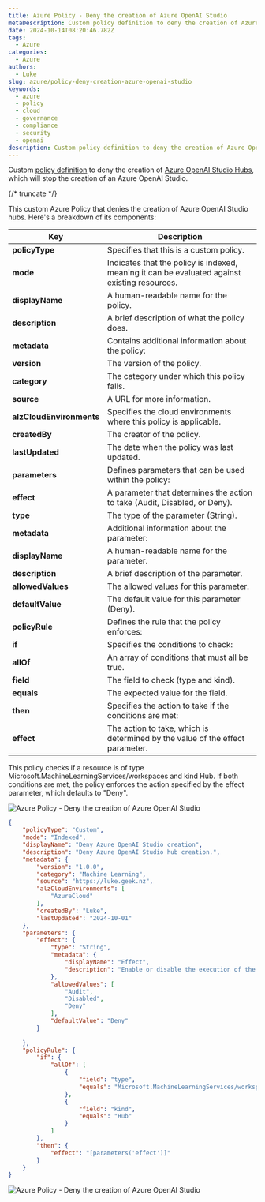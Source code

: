 ---
title: Azure Policy - Deny the creation of Azure OpenAI Studio
metaDescription: Custom policy definition to deny the creation of Azure OpenAI Studio.
date: 2024-10-14T08:20:46.782Z
tags:
  - Azure
categories:
  - Azure
authors:
  - Luke
slug: azure/policy-deny-creation-azure-openai-studio
keywords:
  - azure
  - policy
  - cloud
  - governance
  - compliance
  - security
  - openai
description: Custom policy definition to deny the creation of Azure OpenAI Studio.
---

Custom [policy definition](https://learn.microsoft.com/azure/governance/policy/tutorials/create-custom-policy-definition?WT.mc_id=AZ-MVP-5004796) to deny the creation of [Azure OpenAI Studio Hubs](https://learn.microsoft.com/azure/ai-studio/concepts/ai-resources?WT.mc_id=AZ-MVP-5004796), which will stop the creation of an Azure OpenAI Studio.

{/* truncate */}

This custom Azure Policy that denies the creation of Azure OpenAI Studio hubs. Here's a breakdown of its components:

| Key                    | Description                                                                                     |
|------------------------|-------------------------------------------------------------------------------------------------|
| **policyType**         | Specifies that this is a custom policy.                                                         |
| **mode**               | Indicates that the policy is indexed, meaning it can be evaluated against existing resources.    |
| **displayName**        | A human-readable name for the policy.                                                           |
| **description**        | A brief description of what the policy does.                                                    |
| **metadata**           | Contains additional information about the policy:                                               |
| **version**            | The version of the policy.                                                                      |
| **category**           | The category under which this policy falls.                                                     |
| **source**             | A URL for more information.                                                                     |
| **alzCloudEnvironments** | Specifies the cloud environments where this policy is applicable.                              |
| **createdBy**          | The creator of the policy.                                                                      |
| **lastUpdated**        | The date when the policy was last updated.                                                      |
| **parameters**         | Defines parameters that can be used within the policy:                                           |
| **effect**             | A parameter that determines the action to take (Audit, Disabled, or Deny).                      |
| **type**               | The type of the parameter (String).                                                             |
| **metadata**           | Additional information about the parameter:                                                     |
| **displayName**        | A human-readable name for the parameter.                                                        |
| **description**        | A brief description of the parameter.                                                           |
| **allowedValues**      | The allowed values for this parameter.                                                          |
| **defaultValue**       | The default value for this parameter (Deny).                                                    |
| **policyRule**         | Defines the rule that the policy enforces:                                                      |
| **if**                 | Specifies the conditions to check:                                                              |
| **allOf**              | An array of conditions that must all be true.                                                   |
| **field**              | The field to check (type and kind).                                                             |
| **equals**             | The expected value for the field.                                                               |
| **then**               | Specifies the action to take if the conditions are met:                                         |
| **effect**             | The action to take, which is determined by the value of the effect parameter.                   |

This policy checks if a resource is of type Microsoft.MachineLearningServices/workspaces and kind Hub. If both conditions are met, the policy enforces the action specified by the effect parameter, which defaults to "Deny".

![Azure Policy - Deny the creation of Azure OpenAI Studio](images/DenyAzureStudioHub_PolicyAzurePortal.jpg)

```json
{
    "policyType": "Custom",
    "mode": "Indexed",
    "displayName": "Deny Azure OpenAI Studio creation",
    "description": "Deny Azure OpenAI Studio hub creation.",
    "metadata": {
        "version": "1.0.0",
        "category": "Machine Learning",
        "source": "https://luke.geek.nz",
        "alzCloudEnvironments": [
            "AzureCloud"
        ],
        "createdBy": "Luke",
        "lastUpdated": "2024-10-01"
    },
    "parameters": {
        "effect": {
            "type": "String",
            "metadata": {
                "displayName": "Effect",
                "description": "Enable or disable the execution of the policy"
            },
            "allowedValues": [
                "Audit",
                "Disabled",
                "Deny"
            ],
            "defaultValue": "Deny"
        }
       
    },
    "policyRule": {
        "if": {
            "allOf": [
                {
                    "field": "type",
                    "equals": "Microsoft.MachineLearningServices/workspaces"
                },
                {
                    "field": "kind",
                    "equals": "Hub"
                }
            ]
        },
        "then": {
            "effect": "[parameters('effect')]"
        }
    }
}
```

![Azure Policy - Deny the creation of Azure OpenAI Studio](images/DenyAzureStudioHubCreation_PolicyAzurePortal.jpg)
